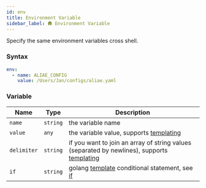 ```yaml
---
id: env
title: Environment Variable
sidebar_label: 🛖 Environment Variable
---
```


Specify the same environment variables cross shell.

### Syntax

```yaml
env:
  - name: ALIAE_CONFIG
    value: /Users/Jan/configs/aliae.yaml
```

### Variable

| Name        | Type     | Description                                                                                             |
| ----------- | -------- | ------------------------------------------------------------------------------------------------------- |
| `name`      | `string` | the variable name                                                                                       |
| `value`     | `any`    | the variable value, supports [templating][templates]                                                    |
| `delimiter` | `string` | if you want to join an array of string values (separated by newlines), supports [templating][templates] |
| `if`        | `string` | golang [template][go-text-template] conditional statement, see [if][if]                                 |

[templates]: templates.mdx
[go-text-template]: https://golang.org/pkg/text/template/
[if]: if.mdx

